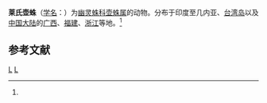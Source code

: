 {{Speciesbox
| taxon = Crossopriza lyoni
| binomial_authority = (Blackwall, 1867)<ref name='id12831'>{{cite web| url =http://www.bioinfo.cn/db05/BjdwSpecies.php?action=view&id=12831| title =莱氏壶蛛| work =《中国动物物种编目数据库》| publisher =中国科学院微生物研究所| author =中国科学院动物研究所| accessdate =2009-04-28| deadurl =yes| archiveurl =https://web.archive.org/web/20160305003246/http://www.bioinfo.cn/db05/BjdwSpecies.php?action=view&id=12831| archivedate =2016-03-05}}</ref>
}}

'''莱氏壶蛛'''（[[学名|学名]]：{{lang|la|''Crossopriza lyoni''}}）为[[幽灵蛛科|幽灵蛛科]][[壶蛛属|壶蛛属]]的动物。分布于印度至几内亚、[[台湾岛|台湾岛]]以及[[中国大陆|中国大陆]]的[[广西|广西]]、[[福建|福建]]、[[浙江|浙江]]等地。<ref name='id12831'/>

== 参考文献 ==
{{reflist}}

{{蜘蛛小作品}}

{{taxonbar}}
[[Category:_1867年描述的动物|L]]
[[Category:壶蛛属|L]]